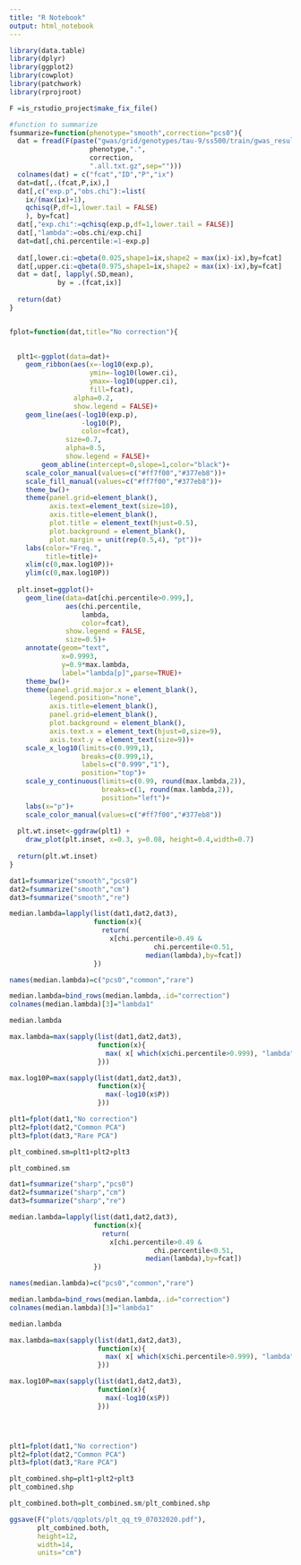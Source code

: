 ```yaml
---
title: "R Notebook"
output: html_notebook
---
```


```r
library(data.table)
library(dplyr)
library(ggplot2)
library(cowplot)
library(patchwork)
library(rprojroot)

F =is_rstudio_project$make_fix_file()
```


```r

#function to summarize
fsummarize=function(phenotype="smooth",correction="pcs0"){
  dat = fread(F(paste("gwas/grid/genotypes/tau-9/ss500/train/gwas_results/fixed_effects/noge/genos_gridt9_",
                    phenotype,".",
                    correction,
                    ".all.txt.gz",sep="")))
  colnames(dat) = c("fcat","ID","P","ix")
  dat=dat[,.(fcat,P,ix),]
  dat[,c("exp.p","obs.chi"):=list(
    ix/(max(ix)+1), 
    qchisq(P,df=1,lower.tail = FALSE)
    ), by=fcat]
  dat[,"exp.chi":=qchisq(exp.p,df=1,lower.tail = FALSE)]
  dat[,"lambda":=obs.chi/exp.chi]
  dat=dat[,chi.percentile:=1-exp.p]
  
  dat[,lower.ci:=qbeta(0.025,shape1=ix,shape2 = max(ix)-ix),by=fcat]
  dat[,upper.ci:=qbeta(0.975,shape1=ix,shape2 = max(ix)-ix),by=fcat]
  dat = dat[, lapply(.SD,mean), 
            by = .(fcat,ix)]
  
  return(dat)
}


fplot=function(dat,title="No correction"){
  

  plt1<-ggplot(data=dat)+
    geom_ribbon(aes(x=-log10(exp.p),
                    ymin=-log10(lower.ci),
                    ymax=-log10(upper.ci),
                    fill=fcat),
                alpha=0.2,
                show.legend = FALSE)+
    geom_line(aes(-log10(exp.p),
                  -log10(P),
                  color=fcat),
              size=0.7,
              alpha=0.5,
              show.legend = FALSE)+
        geom_abline(intercept=0,slope=1,color="black")+
    scale_color_manual(values=c("#ff7f00","#377eb8"))+
    scale_fill_manual(values=c("#ff7f00","#377eb8"))+
    theme_bw()+
    theme(panel.grid=element_blank(),
          axis.text=element_text(size=10),
          axis.title=element_blank(),
          plot.title = element_text(hjust=0.5),
          plot.background = element_blank(),
          plot.margin = unit(rep(0.5,4), "pt"))+
    labs(color="Freq.",
         title=title)+
    xlim(c(0,max.log10P))+
    ylim(c(0,max.log10P))
  
  plt.inset=ggplot()+
    geom_line(data=dat[chi.percentile>0.999,],
              aes(chi.percentile,
                  lambda,
                  color=fcat),
              show.legend = FALSE,
              size=0.5)+
    annotate(geom="text",
             x=0.9993,
             y=0.9*max.lambda,
             label="lambda[p]",parse=TRUE)+
    theme_bw()+
    theme(panel.grid.major.x = element_blank(),
          legend.position="none",
          axis.title=element_blank(),
          panel.grid=element_blank(),
          plot.background = element_blank(),
          axis.text.x = element_text(hjust=0,size=9),
          axis.text.y = element_text(size=9))+
    scale_x_log10(limits=c(0.999,1),
                  breaks=c(0.999,1),
                  labels=c("0.999","1"),
                  position="top")+
    scale_y_continuous(limits=c(0.99, round(max.lambda,2)),
                       breaks=c(1, round(max.lambda,2)),
                       position="left")+
    labs(x="p")+
    scale_color_manual(values=c("#ff7f00","#377eb8"))
  
  plt.wt.inset<-ggdraw(plt1) +
    draw_plot(plt.inset, x=0.3, y=0.08, height=0.4,width=0.7)
  
  return(plt.wt.inset)
}
```


```r
dat1=fsummarize("smooth","pcs0")
dat2=fsummarize("smooth","cm")
dat3=fsummarize("smooth","re")

median.lambda=lapply(list(dat1,dat2,dat3),
                     function(x){
                       return(
                         x[chi.percentile>0.49 & 
                                    chi.percentile<0.51,
                                  median(lambda),by=fcat])
                     })

names(median.lambda)=c("pcs0","common","rare")

median.lambda=bind_rows(median.lambda,.id="correction")
colnames(median.lambda)[3]="lambda1"

median.lambda

```


```r
max.lambda=max(sapply(list(dat1,dat2,dat3),
                      function(x){
                        max( x[ which(x$chi.percentile>0.999), "lambda"])
                      }))

max.log10P=max(sapply(list(dat1,dat2,dat3),
                      function(x){
                        max(-log10(x$P))
                      }))

plt1=fplot(dat1,"No correction")
plt2=fplot(dat2,"Common PCA")
plt3=fplot(dat3,"Rare PCA")

plt_combined.sm=plt1+plt2+plt3

plt_combined.sm
```


```r

dat1=fsummarize("sharp","pcs0")
dat2=fsummarize("sharp","cm")
dat3=fsummarize("sharp","re")

median.lambda=lapply(list(dat1,dat2,dat3),
                     function(x){
                       return(
                         x[chi.percentile>0.49 & 
                                    chi.percentile<0.51,
                                  median(lambda),by=fcat])
                     })

names(median.lambda)=c("pcs0","common","rare")

median.lambda=bind_rows(median.lambda,.id="correction")
colnames(median.lambda)[3]="lambda1"

median.lambda
```


```r
max.lambda=max(sapply(list(dat1,dat2,dat3),
                      function(x){
                        max( x[ which(x$chi.percentile>0.999), "lambda"])
                      }))

max.log10P=max(sapply(list(dat1,dat2,dat3),
                      function(x){
                        max(-log10(x$P))
                      }))




plt1=fplot(dat1,"No correction")
plt2=fplot(dat2,"Common PCA")
plt3=fplot(dat3,"Rare PCA")

plt_combined.shp=plt1+plt2+plt3
plt_combined.shp

```


```r
plt_combined.both=plt_combined.sm/plt_combined.shp

ggsave(F("plots/qqplots/plt_qq_t9_07032020.pdf"),
       plt_combined.both,
       height=12,
       width=14,
       units="cm")
```

